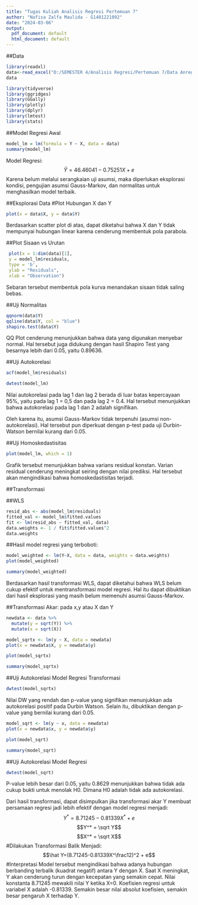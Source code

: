 ---
title: "Tugas Kuliah Analisis Regresi Pertemuan 7"
author: "Nafisa Zalfa Maulida - G1401221092"
date: "2024-03-06"
output:
  pdf_document: default
  html_document: default
---
##Data
```{r}
library(readxl)
data<-read_excel("D:/SEMESTER 4/Analisis Regresi/Pertemuan 7/Data Anreg Kuliah Pertemuan 7.xlsx")
data
```


```{r}
library(tidyverse)
library(ggridges)
library(GGally)
library(plotly)
library(dplyr)
library(lmtest)
library(stats)
```

##Model Regresi Awal
```{r}
model_lm = lm(formula = Y ~ X, data = data)
summary(model_lm)
```
Model Regresi:
$$\hat Y = 46.46041 - 0.75251X +e$$
Karena belum melalui serangkaian uji asumsi, maka diperlukan eksplorasi kondisi, pengujian asumsi Gauss-Markov, dan normalitas untuk menghasilkan model terbaik.

##Eksplorasi Data
#Plot Hubungan X dan Y
```{r}
plot(x = data$X, y = data$Y)
```

Berdasarkan scatter plot di atas, dapat diketahui bahwa X dan Y tidak mempunyai hubungan linear karena cenderung membentuk pola parabola.




##Plot Sisaan vs Urutan
```{r}
 plot(x = 1:dim(data)[1],
 y = model_lm$residuals,
 type = 'b',
 ylab = "Residuals",
 xlab = "Observation")
```
Sebaran tersebut membentuk pola kurva menandakan sisaan tidak saling bebas.


##Uji Normalitas
```{r}
qqnorm(data$Y)
qqline(data$Y, col = "blue")
shapiro.test(data$Y)
```

QQ Plot cenderung menunjukkan bahwa data yang digunakan menyebar normal. Hal tersebut juga didukung dengan hasil Shapiro Test yang besarnya lebih dari 0.05, yaitu 0.89636.


##Uji Autokorelasi
```{r}
acf(model_lm$residuals)
```
```{r}
dwtest(model_lm)
```

Nilai autokorelasi pada lag 1 dan lag 2 berada di luar batas kepercayaan 95%, yaitu pada lag 1 = 0,5 dan pada lag 2 = 0.4. Hal tersebut menunjukkan bahwa autokorelasi pada lag 1 dan 2 adalah signifikan. 

Oleh karena itu, asumsi Gauss-Markov tidak terpenuhi (asumsi non-autokorelasi). Hal tersebut pun diperkuat dengan p-test pada uji Durbin-Watson bernilai kurang dari 0.05.


##Uji Homoskedastisitas
```{r}
plot(model_lm, which = 1)
```

Grafik tersebut menunjukkan bahwa varians residual konstan. Varian residual cenderung meningkat seiring dengan nilai prediksi. Hal tersebut akan mengindikasi bahwa homoskedastisitas terjadi.


##Transformasi

##WLS
```{r}
resid_abs <- abs(model_lm$residuals)
fitted_val <- model_lm$fitted.values
fit <- lm(resid_abs ~ fitted_val, data)
data.weights <- 1 / fit$fitted.values^2
data.weights
```

##Hasil model regresi yang terboboti:
```{r}
model_weighted <- lm(Y~X, data = data, weights = data.weights)
plot(model_weighted)
```
```{r}
summary(model_weighted)
```

Berdasarkan hasil transformasi WLS, dapat diketahui bahwa WLS belum cukup efektif untuk mentransformasi model regresi. Hal itu dapat dibuktikan dari hasil eksplorasi yang masih belum memenuhi asumsi Gauss-Markov.


##Transformasi Akar: pada x,y atau X dan Y
```{r}
newdata <- data %>%
  mutate(y = sqrt(Y)) %>%
  mutate(x = sqrt(X))

model_sqrtx <- lm(y ~ X, data = newdata)
plot(x = newdata$X, y = newdata$y)
```
```{r}
plot(model_sqrtx)
```
```{r}
summary(model_sqrtx)
```


##Uji Autokorelasi Model Regresi Transformasi
```{r}
dwtest(model_sqrtx)
```
Nilai DW yang rendah dan p-value yang signifikan menunjukkan ada autokorelasi positif pada Durbin Watson. Selain itu, dibuktikan dengan p-value yang bernilai kurang dari 0.05.

```{r}
model_sqrt <- lm(y ~ x, data = newdata)
plot(x = newdata$x, y = newdata$y)
```
```{r}
plot(model_sqrt)
```
```{r}
summary(model_sqrt)
```


##Uji Autokorelasi Model Regresi
```{r}
dwtest(model_sqrt)
```

P-value lebih besar dari 0.05, yaitu 0.8629 menunjukkan bahwa tidak ada cukup bukti untuk menolak H0. Dimana H0 adalah tidak ada autokorelasi.

Dari hasil transformasi, dapat disimpulkan jika transformasi akar Y membuat persamaan regresi jadi lebih efektif dengan model regresi menjadi:
$$Y^* = 8.71245 - 0.81339X^* + e$$
$$Y^* = \sqrt Y$$ 
$$X^* = \sqrt X$$
#Dilakukan Transformasi Balik Menjadi:
$$\hat Y=(8.71245-0.81339X^\frac12)^2 + e$$
#Interpretasi
Model tersebut mengindikasi bahwa adanya hubungan berbanding terbalik (kuadrat negatif) antara Y dengan X. Saat X meningkat, Y akan cenderung turun dengan kecepatan yang semakin cepat. 
Nilai konstanta 8.71245 mewakili nilai Y ketika X=0. Koefisien regresi untuk variabel X adalah -0.81339. Semakin besar nilai absolut koefisien, semakin besar pengaruh X terhadap Y.